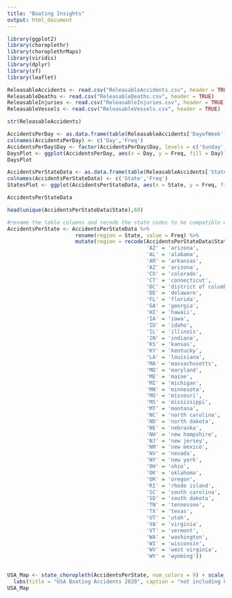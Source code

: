 ```yaml
---
title: "Boating Insights"
output: html_document
---
```


```r
library(ggplot2)
library(choroplethr)
library(choroplethrMaps)
library(viridis)
library(dplyr)
library(sf)
library(leaflet)
```


```r
ReleasableAccidents <- read.csv("ReleasableAccidents.csv", header = TRUE)
ReleasableDeaths <- read.csv("ReleasableDeaths.csv", header = TRUE)
ReleasableInjuries <- read.csv("ReleasableInjuries.csv", header = TRUE)
ReleasableVessels <- read.csv("ReleasableVessels.csv", header = TRUE)
```


```r
str(ReleasableAccidents)
```

```r
AccidentsPerDay <- as.data.frame(table(ReleasableAccidents['DayofWeek']))
colnames(AccidentsPerDay) <- c('Day','Freq')
AccidentsPerDay$Day <- factor(AccidentsPerDay$Day, levels = c('Sunday', 'Monday', 'Tuesday', 'Wednesday', 'Thursday', 'Friday', 'Saturday'))
DaysPlot <- ggplot(AccidentsPerDay, aes(x = Day, y = Freq, fill = Day)) + geom_bar(stat = "identity") + ggtitle('Frequency of Accidents Per Day in 2020') + scale_fill_viridis_d(option = 'D') + geom_text(aes(label = Freq), vjust = -0.4, colour = 'Black')
DaysPlot
```

```r
AccidentsPerStateData <- as.data.frame(table(ReleasableAccidents['State']))
colnames(AccidentsPerStateData) <- c('State','Freq')
StatesPlot <- ggplot(AccidentsPerStateData, aes(x = State, y = Freq, fill = State)) + geom_point() + ggtitle('Frequency of Accidents Per State in 2020') + scale_fill_viridis_d(option = 'D') + geom_text(aes(label = Freq), vjust = -0.4, colour = 'Black')

AccidentsPerStateData

```

```r
head(unique(AccidentsPerStateData$State),60)
```


```r
#rename the table columns and recode the state codes to be compatible with choroplethr package
AccidentsPerState <- AccidentsPerStateData %>% 
                      rename(region = State, value = Freq) %>%
                      mutate(region = recode(AccidentsPerStateData$State ,
                                             'AZ' = 'arizona',
                                             'AL' = 'alabama',
                                             'AR' = 'arkansas',
                                             'AZ' = 'arizona',
                                             'CO' = 'colorado',
                                             'CT' = 'connecticut',
                                             'DC' = 'district of columbia',
                                             'DE' = 'delaware',
                                             'FL' = 'florida',
                                             'GA' = 'georgia',
                                             'HI' = 'hawaii',
                                             'IA' = 'iowa',
                                             'ID' = 'idaho',
                                             'IL' = 'illinois',
                                             'IN' = 'indiana',
                                             'KS' = 'kansas',
                                             'KY' = 'kentucky',
                                             'LA' = 'louisiana',
                                             'MA' = 'massachusetts',
                                             'MD' = 'maryland',
                                             'ME' = 'maine',
                                             'MI' = 'michigan',
                                             'MN' = 'minnesota',
                                             'MO' = 'missouri',
                                             'MS' = 'mississippi',
                                             'MT' = 'montana',
                                             'NC' = 'north carolina',
                                             'ND' = 'north dakota',
                                             'NE' = 'nebraska',
                                             'NH' = 'new hampshire',
                                             'NJ' = 'new jersey',
                                             'NM' = 'new mexico',
                                             'NV' = 'nevada',
                                             'NY' = 'new york',
                                             'OH' = 'ohio',
                                             'OK' = 'oklahoma',
                                             'OR' = 'oregon',
                                             'RI' = 'rhode island',
                                             'SC' = 'south carolina',
                                             'SD' = 'south dakota',
                                             'TN' = 'tennessee',
                                             'TX' = 'texas',
                                             'UT' = 'utah',
                                             'VA' = 'virginia',
                                             'VT' = 'vermont',
                                             'WA' = 'washington',
                                             'WI' = 'wisconsin',
                                             'WV' = 'west virginia',
                                             'WY' = 'wyoming'))
                     
```

```r
USA_Map <- state_choropleth(AccidentsPerState, num_colors = 9) + scale_fill_brewer(palette = 'YlOrBr') + 
  labs(title = "USA Boating Accidents 2020", caption = "not including California and Pennsylvania")
USA_Map
```

```r

```

